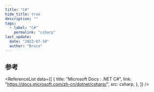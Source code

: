 ```yaml
---
title: "C#"
hide_title: true
description: ""
tags:
  - label: "C#"
    permalink: "csharp"
last_update:
  date: "2022-07-10"
  author: "Bruce"
---
```



<FeatureIcon src={csharp} title="C#" />
<LinkList
  data={[
    {
      title: "搭建环境",
      link: "/docs/csharp/environment",
      src: csharp,
    },
    {
      title: "String",
      link: "/docs/csharp/string",
      src: csharp,
    },
    {
      title: "GUID",
      link: "/docs/csharp/guid",
      src: csharp,
    },
  ]}
/>

## 参考

<ReferenceList
  data={[
    {
      title: "Microsoft Docs : .NET C#",
      link: "https://docs.microsoft.com/zh-cn/dotnet/csharp/",
      src: csharp,
    },
  ]}
/>
